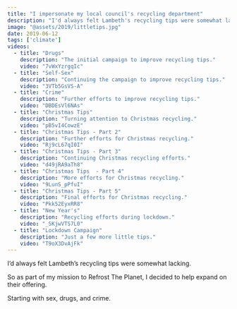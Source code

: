 ```yaml
---
title: "I impersonate my local council's recycling department"
description: "I'd always felt Lambeth's recycling tips were somewhat lacking."
image: "@assets/2019/littletips.jpg"
date: 2019-06-12
tags: ['climate']
videos:
  - title: "Drugs"
    description: "The initial campaign to improve recycling tips."
    video: "7vWxYzrgqIc"
  - title: "Self-Sex"
    description: "Continuing the campaign to improve recycling tips."
    video: "3VTb5GsVS-A"
  - title: "Crime"
    description: "Further efforts to improve recycling tips."
    video: "DBDEsVl6NAs"
  - title: "Christmas Tips"
    description: "Turning attention to Christmas recycling."
    video: "pB5vI4CowzE"
  - title: "Christmas Tips - Part 2"
    description: "Further efforts for Christmas recycling."
    video: "Rj9cL67qI0I"
  - title: "Christmas Tips - Part 3"
    description: "Continuing Christmas recycling efforts."
    video: "d49jRA9aTh8"
  - title: "Christmas Tips  - Part 4"
    description: "More efforts for Christmas recycling."
    video: "9LunS_pPfuI"
  - title: "Christmas Tips - Part 5"    
    description: "Final efforts for Christmas recycling."
    video: "Pkk52EyxRR8"
  - title: "New Year's"
    description: "Recycling efforts during lockdown."
    video: "_SKjwVTS7L0"
  - title: "Lockdown Campaign"
    description: "Just a few more little tips."
    video: "T9oX3DvAjFk"
---
```

I’d always felt Lambeth’s recycling tips were somewhat lacking.

So as part of my mission to Refrost The Planet, I decided to help expand on their offering.

Starting with sex, drugs, and crime.


<VideoCollection videos={frontmatter.videos} />

<PosterGallery path="/2019/littletipcampaign" />

